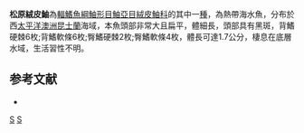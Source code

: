 {{Speciesbox
| taxon = Matsubarichthys inusitatus
| binomial_authority =  [[Poss|Poss]] & [[Johnson|Johnson]], 1991 
| status = NE
| status_system = IUCN3.1
}}
'''松原絨皮鮋'''為[[輻鰭魚綱|輻鰭魚綱]][[鮋形目|鮋形目]][[鮋亞目|鮋亞目]][[絨皮鮋科|絨皮鮋科]]的其中一[[種|種]]，為熱帶海水魚，分布於西[[太平洋|太平洋]][[澳洲|澳洲]][[昆士蘭|昆士蘭]]海域，本魚頭部非常大且扁平，體細長，頭部具有黑斑，背鰭硬棘6枚;背鰭軟條6枚;臀鰭硬棘2枚;臀鰭軟條4枚，體長可達1.7公分，棲息在底層水域，生活習性不明。

==参考文献==
*{{FishBase_species|genus=Matsubarichthys|species=inusitatus|year=2014|month=6}}

{{鮋形目小作品}}
{{Taxonbar}}
[[Category:_1991年描述的鱼类|S]]
[[Category:松原絨皮鮋屬|S]]